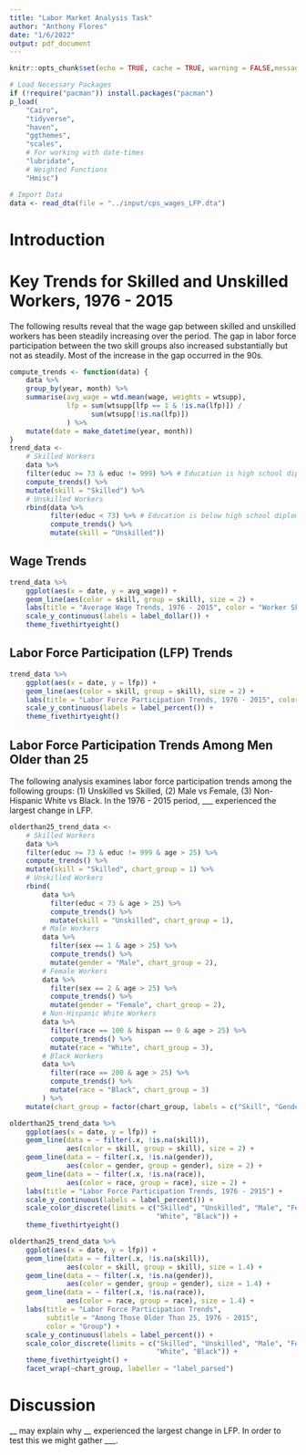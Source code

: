 ```yaml
---
title: "Labor Market Analysis Task"
author: "Anthony Flores"
date: "1/6/2022"
output: pdf_document
---
```


```r
knitr::opts_chunk$set(echo = TRUE, cache = TRUE, warning = FALSE,message = FALSE)
```

```r
# Load Necessary Packages
if (!require("pacman")) install.packages("pacman")
p_load(
    "Cairo",
    "tidyverse",
    "haven",
    "ggthemes",
    "scales",
    # For working with date-times
    "lubridate",
    # Weighted Functions
    "Hmisc")
```

```r
# Import Data
data <- read_dta(file = "../input/cps_wages_LFP.dta")
```

# Introduction

# Key Trends for Skilled and Unskilled Workers, 1976 - 2015

The following results reveal that the wage gap between skilled and
unskilled workers has been steadily increasing over the period. The gap
in labor force participation between the two skill groups also increased
substantially but not as steadily. Most of the increase in the gap
occurred in the 90s.

```r
compute_trends <- function(data) {
    data %>% 
    group_by(year, month) %>% 
    summarise(avg_wage = wtd.mean(wage, weights = wtsupp),
              lfp = sum(wtsupp[lfp == 1 & !is.na(lfp)]) /
                    sum(wtsupp[!is.na(lfp)])
              ) %>% 
    mutate(date = make_datetime(year, month))
}
trend_data <- 
    # Skilled Workers
    data %>% 
    filter(educ >= 73 & educ != 999) %>% # Education is high school diploma equivalent or higher.
    compute_trends() %>% 
    mutate(skill = "Skilled") %>% 
    # Unskilled Workers
    rbind(data %>%
          filter(educ < 73) %>% # Education is below high school diploma equivalent.
          compute_trends() %>% 
          mutate(skill = "Unskilled"))
```

## Wage Trends

```r
trend_data %>% 
    ggplot(aes(x = date, y = avg_wage)) +
    geom_line(aes(color = skill, group = skill), size = 2) +
    labs(title = "Average Wage Trends, 1976 - 2015", color = "Worker Skill") +
    scale_y_continuous(labels = label_dollar()) +
    theme_fivethirtyeight()
```

## Labor Force Participation (LFP) Trends

```r
trend_data %>% 
    ggplot(aes(x = date, y = lfp)) +
    geom_line(aes(color = skill, group = skill), size = 2) +
    labs(title = "Labor Force Participation Trends, 1976 - 2015", color = "Worker Skill") +
    scale_y_continuous(labels = label_percent()) +
    theme_fivethirtyeight()
```

## Labor Force Participation Trends Among Men Older than 25

The following analysis examines labor force participation trends among
the following groups: (1) Unskilled vs Skilled, (2) Male vs Female, (3)
Non-Hispanic White vs Black. In the 1976 - 2015 period, \_\_\_
experienced the largest change in LFP.

```r
olderthan25_trend_data <- 
    # Skilled Workers
    data %>% 
    filter(educ >= 73 & educ != 999 & age > 25) %>% 
    compute_trends() %>% 
    mutate(skill = "Skilled", chart_group = 1) %>% 
    # Unskilled Workers
    rbind(
        data %>%
          filter(educ < 73 & age > 25) %>%
          compute_trends() %>% 
          mutate(skill = "Unskilled", chart_group = 1),
        # Male Workers
        data %>% 
          filter(sex == 1 & age > 25) %>%
          compute_trends() %>% 
          mutate(gender = "Male", chart_group = 2),
        # Female Workers
        data %>% 
          filter(sex == 2 & age > 25) %>%
          compute_trends() %>% 
          mutate(gender = "Female", chart_group = 2),
        # Non-Hispanic White Workers
        data %>% 
          filter(race == 100 & hispan == 0 & age > 25) %>%
          compute_trends() %>% 
          mutate(race = "White", chart_group = 3),
        # Black Workers
        data %>% 
          filter(race == 200 & age > 25) %>%
          compute_trends() %>% 
          mutate(race = "Black", chart_group = 3)
        ) %>%
    mutate(chart_group = factor(chart_group, labels = c("Skill", "Gender", "Race")))
```

```r
olderthan25_trend_data %>% 
    ggplot(aes(x = date, y = lfp)) +
    geom_line(data = ~ filter(.x, !is.na(skill)),
              aes(color = skill, group = skill), size = 2) +
    geom_line(data = ~ filter(.x, !is.na(gender)),
              aes(color = gender, group = gender), size = 2) +
    geom_line(data = ~ filter(.x, !is.na(race)),
              aes(color = race, group = race), size = 2) +
    labs(title = "Labor Force Participation Trends, 1976 - 2915") +
    scale_y_continuous(labels = label_percent()) +
    scale_color_discrete(limits = c("Skilled", "Unskilled", "Male", "Female",
                                    "White", "Black")) + 
    theme_fivethirtyeight()
```

```r
olderthan25_trend_data %>% 
    ggplot(aes(x = date, y = lfp)) +
    geom_line(data = ~ filter(.x, !is.na(skill)),
              aes(color = skill, group = skill), size = 1.4) +
    geom_line(data = ~ filter(.x, !is.na(gender)),
              aes(color = gender, group = gender), size = 1.4) +
    geom_line(data = ~ filter(.x, !is.na(race)),
              aes(color = race, group = race), size = 1.4) +
    labs(title = "Labor Force Participation Trends",
         subtitle = "Among Those Older Than 25, 1976 - 2015",
         color = "Group") +
    scale_y_continuous(labels = label_percent()) +
    scale_color_discrete(limits = c("Skilled", "Unskilled", "Male", "Female",
                                    "White", "Black")) + 
    theme_fivethirtyeight() +
    facet_wrap(~chart_group, labeller = "label_parsed")
```

# Discussion

\_\_ may explain why \_\_ experienced the largest change in LFP. In
order to test this we might gather \_\_\_.
